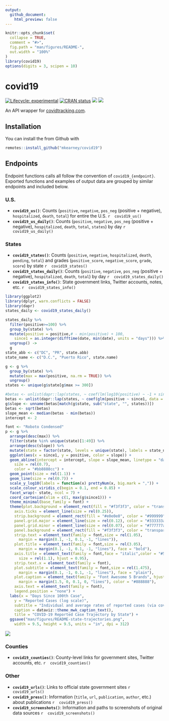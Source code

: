 ```yaml
---
output: 
  github_document:
    html_preview: false
---
```


<!-- README.md is generated from README.Rmd. Please edit that file -->

```r
knitr::opts_chunk$set(
  collapse = TRUE,
  comment = "#>",
  fig.path = "man/figures/README-",
  out.width = "100%"
)
library(covid19)
options(digits = 3, scipen = 10)
```

# covid19

<!-- badges: start -->
[![Lifecycle: experimental](https://img.shields.io/badge/lifecycle-experimental-orange.svg)](https://www.tidyverse.org/lifecycle/#experimental)
[![CRAN status](https://www.r-pkg.org/badges/version/covid19)](https://CRAN.R-project.org/package=covid19)
[![](https://img.shields.io/github/last-commit/mkearney/covid19.svg)](https://github.com/mkearney/covid19/commits/master)
[![](https://img.shields.io/badge/devel%20version-0.0.1-greenyellow.svg)](https://github.com/mkearney/covid19)
<!-- badges: end -->

An API wrapper for [covidtracking.com](https://covidtracking.com/api/).

## Installation

You can install the from Github with

``` r
remotes::install_github("mkearney/covid19")
```

## Endpoints

Endpoint functions calls all follow the convention of `covid19_{endpoint}`. 
Exported functions and examples of output data are grouped by similar endpoints 
and included below.

### U.S.
+ **`covid19_us()`**: Counts (`positive`, `negative`, `pos_neg` (positive + negative), `hospitalized`, `death`, `total`) for entire the U.S.
   ```r
   covid19_us()
   ```
+ **`covid19_us_daily()`**: Counts (`positive`, `negative`, `pos_neg` (positive + negative), `hospitalized`, `death`, `total`, `states`) by day
   ```r
   covid19_us_daily()
   ```

### States
+ **`covid19_states()`**: Counts (`positive`, `negative`, `hospitalized`, `death`, `pending`, `total`) and grades (`positive_score`, `negative_score`, `grade`, `score`) by state
   ```r
   covid19_states()
   ```
+ **`covid19_states_daily()`**: Counts (`positive`, `negative`, `pos_neg` (positive + negative), `hospitalized`, `death`, `total`) by day
   ```r
   covid19_states_daily()
   ```
+ **`covid19_states_info()`**: State government links, Twitter accounts, notes, etc.
   ```r
   covid19_states_info()
   ```

```r
library(ggplot2)
library(dplyr, warn.conflicts = FALSE)
library(dapr)
states_daily <- covid19_states_daily()

states_daily %>%
  filter(positive>=100) %>%
  group_by(state) %>%
  mutate(positive = positive,# - min(positive) + 100,
    since1 = as.integer(difftime(date, min(date), units = "days"))) %>%
  ungroup() ->
  g
state_abb <- c("DC", "PR", state.abb)
state_name <- c("D.C.", "Puerto Rico", state.name)

g <- g %>%
  group_by(state) %>%
  mutate(max = max(positive, na.rm = TRUE)) %>%
  ungroup()
states <- unique(g$state[g$max >= 300])

#betas <- unlist(dapr::lap(states, ~ coef(lm(log10(positive) ~ -1 + since1, data = g[g$state == .x, ]))))
betas <- unlist(dapr::lap(states, ~ coef(glm(positive ~ since1, data = g[g$state == .x, ], family = poisson()))[2]))
g$slope <- unname(betas[match(g$state, sub("state", "", states))])
betas <- sqrt(betas)
slope_mean <- median(betas - min(betas))
intercept <- 2

font <- "Roboto Condensed"
p <- g %>%
  arrange(desc(max)) %>%
  filter(state %in% unique(state)[1:49]) %>%
  arrange(desc(slope)) %>%
  mutate(state = factor(state, levels = unique(state), labels = state_name[match(unique(state), state_abb)])) %>%
  ggplot(aes(x = since1, y = positive, color = slope)) +
  geom_abline(intercept = intercept, slope = slope_mean, linetype = "dashed", 
    size = rel(0.7),
    color = "#bb8888cc") +
  geom_point(size = rel(1.1)) +
  geom_line(size = rel(0.7)) +
  scale_y_log10(labels = function(x) prettyNum(x, big.mark = ",")) +
  scale_colour_viridis_c(begin = 0.1, end = 0.85) +
  facet_wrap(~ state, ncol = 7) +
  coord_cartesian(xlim = c(1, max(g$since1))) +
  theme_minimal(base_family = font) +
  theme(plot.background = element_rect(fill = "#f3f3f3", color = "transparent"),
    axis.ticks = element_line(size = rel(0.25)),
    strip.background = element_rect(fill = "#e0e0e0", color = "#999999"),
    panel.grid.major = element_line(size = rel(0.12), color = "#333333aa"),
    panel.grid.minor = element_line(size = rel(0.07), color = "#777777aa"),
    panel.background = element_rect(fill = "#f3f3f3", color = "transparent"),
    strip.text = element_text(family = font,size = rel(1.05),
      margin = margin(0.1, -1, 0.1, -1, "lines")),
    plot.title = element_text(family = font,size = rel(3.05),
      margin = margin(0.1, -1, 0.1, -1, "lines"), face = "bold"),
    axis.title = element_text(family = font,face = "italic",color = "#555555",
      size = rel(1.1), hjust = 0.95),
    strip.text.x = element_text(family = font),
    plot.subtitle = element_text(family = font,size = rel(1.475),
      margin = margin(0.1, -1, 0.1, -1, "lines"), face = "plain"),
    plot.caption = element_text(family = "Font Awesome 5 Brands", hjust = -.075,
      margin = margin(1.5, 0, 0.1, 0, "lines"), color = "#888888"),
    axis.text = element_text(family = font),
    legend.position = "none") +
  labs(x = "Days Since 100th Case",
    y = "Reported Cases (log scale)",
    subtitle = "Individual and average rates of reported cases (via covidtracking.com) by state or territory",
    caption = dataviz::theme_mwk_caption_text(),
    title = "COVID-19 Reported Case Trajectory by State") +
  ggsave("man/figures/README-state-trajectories.png",
    width = 9.5, height = 9.5, units = "in", dpi = 312)
```

![](man/figures/README-state-trajectories.png)

### Counties
+ **`covid19_counties()`**: County-level links for government sites, Twitter accounts, etc.
   ```r
   covid19_counties()
   ```

### Other
+ **`covid19_urls()`**: Links to official state government sites
   ```r
   covid19_urls()
   ```
+ **`covid19_press()`**: Information (`title`, `url`, `publication`, `author`, etc.) about publications
   ```r
   covid19_press()
   ```
+ **`covid19_screenshots()`**: Information and paths to screenshots of original data sources
   ```r
   covid19_screenshots()
   ```
